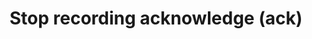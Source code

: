 ---
title: Stop recording acknowledge (ack)
description: Payload definition for the [`stop_recording`](/api-reference/v2/live/action/stop-recording) acknowledgment.
openapi-schema: StopRecordingAckMessage
---